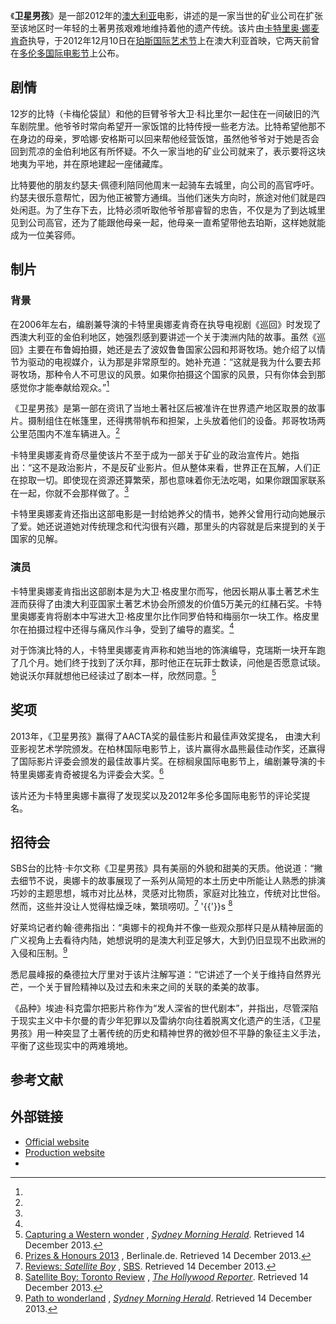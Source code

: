 
{{Infobox film
| name = 卫星男孩
| image = 
| alt = 
| caption = 
| director = Catriona McKenzie
| producer = {{Plainlist|
*David Jowsey
*Julie Ryan
*Catriona McKenzie}}
| writer = Catriona McKenzie
| starring = {{Plainlist|
*[[David_Gulpilil|David Gulpilil]]
*Cameron Wallaby
*Joseph Pedley
*Rohanna Angus
*Dean Daley-Jones}}
| music = [[David_Bridie|David Bridie]]
| cinematography = [[Geoffrey_Simpson|Geoffrey Simpson]]
| editing = Henry Dangar
| studio = Satellite Films
| distributor = 
| released = {{Film date|2012|12|08|[[Toronto|Toronto]]|2012|12|10|[[Perth|Perth]]|df=y}}
| runtime = 90 分钟
| country = 澳大利亚
| language = 英语
| budget = 
| gross = 
}}

《'''卫星男孩'''》是一部2012年的[[澳大利亚|澳大利亚]]电影，讲述的是一家当世的矿业公司在扩张至该地区时一年轻的土著男孩艰难地维持着他的遗产传统。该片由[[卡特里奥·娜麦肯奇|卡特里奥·娜麦肯奇]]执导，于2012年12月10日在[[珀斯国际艺术节|珀斯国际艺术节]]上在澳大利亚首映，它两天前曾在[[多伦多国际电影节|多伦多国际电影节]]上公布。

==剧情==
12岁的比特（卡梅伦袋鼠）和他的巨臂爷爷大卫·科比里尔一起住在一间破旧的汽车剧院里。他爷爷时常向希望开一家饭馆的比特传授一些老方法。比特希望他那不在身边的母亲，罗哈娜·安格斯可以回来帮他经营饭馆，虽然他爷爷对于她是否会回到荒凉的金伯利地区有所怀疑。不久一家当地的矿业公司就来了，表示要将这块地夷为平地，并在原地建起一座储藏库。

比特要他的朋友约瑟夫·佩德利陪同他周末一起骑车去城里，向公司的高官呼吁。约瑟夫很乐意帮忙，因为他正被警方通缉。当他们迷失方向时，旅途对他们就是四处闲逛。为了生存下去，比特必须听取他爷爷那睿智的忠告，不仅是为了到达城里见到公司高官，还为了能跟他母亲一起，他母亲一直希望带他去珀斯，这样她就能成为一位美容师。

==制片==
===背景===
在2006年左右，编剧兼导演的卡特里奥娜麦肯奇在执导电视剧《巡回》时发现了西澳大利亚的金伯利地区，她强烈感到要讲述一个关于澳洲内陆的故事。虽然《巡回》主要在布鲁姆拍摄，她还是去了波奴鲁鲁国家公园和邦哥牧场。她介绍了以情节为驱动的电视媒介，认为那是非常原型的。她补充道：“这就是我为什么要去邦哥牧场，那种令人不可思议的风景。如果你拍摄这个国家的风景，只有你体会到那感觉你才能奉献给观众。”<ref name=SMH/>

《卫星男孩》是第一部在资讯了当地土著社区后被准许在世界遗产地区取景的故事片。摄制组住在帐篷里，还得携带帆布和担架，上头放着他们的设备。邦哥牧场两公里范围内不准车辆进入。<ref name=SMH/>

卡特里奥娜麦肯奇尽量使该片不至于成为一部关于矿业的政治宣传片。她指出：“这不是政治影片，不是反矿业影片。但从整体来看，世界正在瓦解，人们正在掠取一切。即使现在资源还算繁荣，那也意味着你无法吃喝，如果你跟国家联系在一起，你就不会那样做了。<ref name=SMH/>

卡特里奥娜麦肯还指出这部电影是一封给她养父的情书，她养父曾用行动向她展示了爱。她还说道她对传统理念和代沟很有兴趣，那里头的内容就是后来提到的关于国家的见解。

===演员===
卡特里奥娜麦肯指出这部剧本是为大卫·格皮里尔而写，他因长期从事土著艺术生涯而获得了由澳大利亚国家土著艺术协会所颁发的价值5万美元的红赭石奖。卡特里奥娜麦肯将剧本中写进大卫·格皮里尔比作同罗伯特和梅丽尔一块工作。格皮里尔在拍摄过程中还得与痛风作斗争，受到了编导的嘉奖。<ref name=SMH/>

对于饰演比特的人，卡特里奥娜麦肯声称和她当地的饰演编导，克瑞斯一块开车跑了几个月。她们终于找到了沃尔拜，那时他正在玩菲士数读，问他是否愿意试琰。她说沃尔拜就想他已经读过了剧本一样，欣然同意。<ref name=SMH>[http://www.smh.com.au/entertainment/movies/capturing-a-western-wonder-20130620-2ol6a.html Capturing a Western wonder] {{Wayback|url=http://www.smh.com.au/entertainment/movies/capturing-a-western-wonder-20130620-2ol6a.html |date=20140411045513 }}, ''[[Sydney_Morning_Herald|Sydney Morning Herald]]''. Retrieved 14 December 2013.</ref>

==奖项==
2013年，《卫星男孩》赢得了AACTA奖的最佳影片和最佳声效奖提名， 由澳大利亚影视艺术学院颁发。在柏林国际电影节上，该片赢得水晶熊最佳动作奖，还赢得了国际影片评委会颁发的最佳故事片奖。在棕榈泉国际电影节上，编剧兼导演的卡特里奥娜麦肯奇被提名为评委会大奖。<ref>[http://www.berlinale.de/en/archiv/jahresarchive/2013/03_preistraeger_2013/03_preistraeger_2013.html Prizes & Honours 2013] {{Wayback|url=http://www.berlinale.de/en/archiv/jahresarchive/2013/03_preistraeger_2013/03_preistraeger_2013.html |date=20140105044335 }}, Berlinale.de. Retrieved 14 December 2013.</ref>

该片还为卡特里奥娜卡赢得了发现奖以及2012年多伦多国际电影节的评论奖提名。

==招待会==
SBS台的比特·卡尔文称《卫星男孩》具有美丽的外貌和甜美的天质。他说道：“撇去细节不说，奥娜卡的故事展现了一系列从简短的本土历史中所能让人熟悉的排演巧妙的主题思想，城市对比丛林，灵感对比物质，家庭对比独立，传统对比世俗。然而，这些并没让人觉得枯燥乏味，繁琐唠叨。<ref>[http://www.sbs.com.au/films/movie/14725/satellite-boy Reviews: ''Satellite Boy''] {{Wayback|url=http://www.sbs.com.au/films/movie/14725/satellite-boy |date=20131214121029 }}, [[Special_Broadcasting_Service|SBS]]. Retrieved 14 December 2013.</ref> '{{'}}s <ref>[http://www.hollywoodreporter.com/review/toronto-2012-satellite-boy-movie-review-369991 Satellite Boy: Toronto Review] {{Wayback|url=http://www.hollywoodreporter.com/review/toronto-2012-satellite-boy-movie-review-369991 |date=20201201181429 }}, ''[[The_Hollywood_Reporter|The Hollywood Reporter]]''. Retrieved 14 December 2013.</ref>

好莱坞记者约翰·德弗指出：“奥娜卡的视角并不像一些观众那样只是从精神层面的广义视角上去看待内陆，她想说明的是澳大利亚足够大，大到仍旧显现不出欧洲的入侵和压制。<ref>[http://www.smh.com.au/entertainment/movies/path-to-wonderland-20130620-2ojt4.html Path to wonderland] {{Wayback|url=http://www.smh.com.au/entertainment/movies/path-to-wonderland-20130620-2ojt4.html |date=20191224180945 }}, ''[[Sydney_Morning_Herald|Sydney Morning Herald]]''. Retrieved 14 December 2013.</ref>

悉尼晨峰报的桑德拉大厅里对于该片注解写道：“它讲述了一个关于维持自然界光芒，一个关于冒险精神以及过去和未来之间的关联的柔美的故事。

《品种》埃迪·科克雷尔把影片称作为“发人深省的世代剧本”，并指出，尽管深陷于现实主义中卡尔曼的青少年犯罪以及雷纳尔向往着脱离文化遗产的生活，《卫星男孩》用一种突显了土著传统的历史和精神世界的微妙但不平静的象征主义手法，平衡了这些现实中的两难境地。

==参考文献==
{{Reflist|2}}

==外部链接==
* [http://satelliteboymovie.com/ Official website] {{Wayback|url=http://satelliteboymovie.com/ |date=20150509005610 }}
* [http://www.davidjowseyfilms.com/work/satellite-boy.aspx Production website] {{Wayback|url=http://www.davidjowseyfilms.com/work/satellite-boy.aspx |date=20160304081340 }}
* {{IMDb title|2234397}}